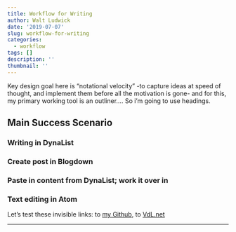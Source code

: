 ```yaml
---
title: Workflow for Writing
author: Walt Ludwick
date: '2019-07-07'
slug: workflow-for-writing
categories:
  - workflow
tags: []
description: ''
thumbnail: ''
---
```

Key design goal here is "notational velocity" -to capture ideas at speed of thought, and implement them before all the motivation is gone- and for this, my primary working tool is an outliner.... So i'm going to use headings.

## Main Success Scenario
### Writing in DynaList
### Create post in Blogdown
### Paste in content from DynaList; work it over in
### Text editing in Atom

Let's test these invisible links: to [my Github], to [VdL.net]

___
[rf1]: https://refarmer.net  
[my Github]: https://ludwa6.github.com  
[VdL.net]: https://www.valedalama.net/en/

